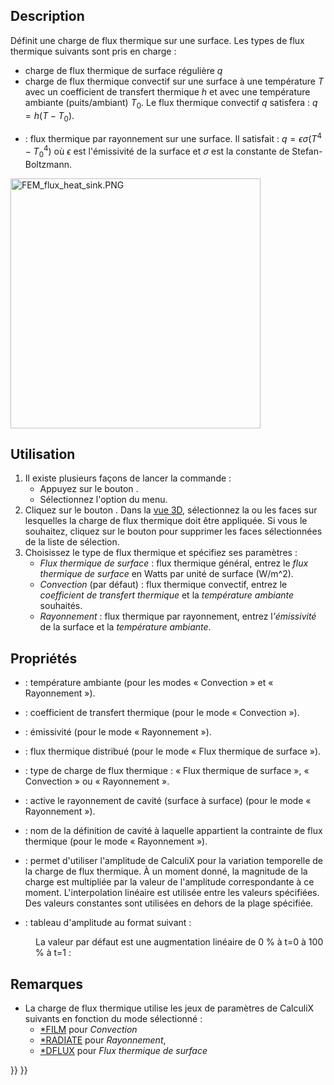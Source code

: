 <languages/>

{{Docnav/fr
|[[FEM_ConstraintInitialTemperature/fr|Température initiale]]
|[[FEM_ConstraintTemperature/fr|Condition limite de température]]
|[[FEM_Workbench/fr|Atelier FEM]]
|IconL=FEM_ConstraintInitialTemperature.svg
|IconR=FEM_ConstraintTemperature.svg
|IconC=Workbench_FEM.svg
}}

{{GuiCommandContainer
|
{{GuiCommand/fr
|Name=FEM ConstraintHeatflux
|Name/fr=FEM Charge de flux thermique
|MenuLocation=Modèle → Conditions limites et charges thermiques → Charge de flux thermique
|Workbenches=[[FEM_Workbench/fr|FEM]]
|SeeAlso=[[FEM_tutorial/fr|FEM Tutoriel]]
}}
{{GuiCommandFemInfo/fr
|Solvers=CalculiX, Elmer
}}
}}

==Description==

Définit une charge de flux thermique sur une surface. Les types de flux thermique suivants sont pris en charge :
* charge de flux thermique de surface régulière <math>q</math>
* charge de flux thermique convectif sur une surface à une température <math>T</math> avec un coefficient de transfert thermique <math>h</math> et avec une température ambiante (puits/ambiant) <math>T_{0}</math>. Le flux thermique convectif <math>q</math> satisfera : <math>q=h(T-T_{0})</math>.
* {{Version/fr|1.0}} : flux thermique par rayonnement sur une surface. Il satisfait : <math>q=\epsilon \sigma(T^{4}-T_{0}^{4})</math> où <math>\epsilon</math> est l'émissivité de la surface et <math>\sigma</math> est la constante de Stefan-Boltzmann.

[[Image:FEM_flux_heat_sink.PNG|400px]]
{{Caption|Radiateur avec flux thermique convectif sur les surfaces exposées à l'air}}

<span id="Usage"></span>
==Utilisation==

<div class="mw-translate-fuzzy">
# Il existe plusieurs façons de lancer la commande :
#* Appuyez sur le bouton {{Button|[[Image:FEM_ConstraintHeatflux.svg|16px]] [[FEM_ConstraintHeatflux/fr|Charge de flux thermique]]}}.
#* Sélectionnez l'option {{MenuCommand|Modèle → Conditions limites et charges thermiques → [[Image:FEM_ConstraintHeatflux.svg|16px]] Charge de flux thermique}} du menu.
# Cliquez sur le bouton {{Button|Ajouter}}. Dans la [[3D_view/fr|vue 3D]], sélectionnez la ou les faces sur lesquelles la charge de flux thermique doit être appliquée. Si vous le souhaitez, cliquez sur le bouton {{Button|Supprimer}} pour supprimer les faces sélectionnées de la liste de sélection.
# Choisissez le type de flux thermique et spécifiez ses paramètres :
#* ''Flux thermique de surface'' : flux thermique général, entrez le ''flux thermique de surface'' en Watts par unité de surface (W/m^2).
#* ''Convection'' (par défaut) : flux thermique convectif, entrez le ''coefficient de transfert thermique'' et la ''température ambiante'' souhaités.
#* ''Rayonnement'' : flux thermique par rayonnement, entrez l'''émissivité'' de la surface et la ''température ambiante''. {{Version/fr|1.0}}
</div>

<span id="Properties"></span>
==Propriétés==

* {{PropertyData|Ambient Temp}} : température ambiante (pour les modes « Convection » et « Rayonnement »).
* {{PropertyData|Film Coef}} : coefficient de transfert thermique (pour le mode « Convection »).
* {{PropertyData|Emissivity}} : émissivité (pour le mode « Rayonnement »).
* {{PropertyData|DFlux}} : flux thermique distribué (pour le mode « Flux thermique de surface »).
* {{PropertyData|Constraint Type}} : type de charge de flux thermique : « Flux thermique de surface », « Convection » ou « Rayonnement ».
* {{PropertyData|Cavity Radiation}} : active le rayonnement de cavité (surface à surface) (pour le mode « Rayonnement »). {{Version/fr|1.1}}
* {{PropertyData|Cavity Name}} : nom de la définition de cavité à laquelle appartient la contrainte de flux thermique (pour le mode « Rayonnement »). {{Version/fr|1.1}}
* {{PropertyData|Enable Amplitude}} : permet d'utiliser l'amplitude de CalculiX pour la variation temporelle de la charge de flux thermique. À un moment donné, la magnitude de la charge est multipliée par la valeur de l'amplitude correspondante à ce moment. L'interpolation linéaire est utilisée entre les valeurs spécifiées. Des valeurs constantes sont utilisées en dehors de la plage spécifiée. {{Version/fr|1.1}}
* {{PropertyData|Amplitude Values}} : tableau d'amplitude au format suivant {{Version/fr|1.1}} :

: {{Code|lang=text|code=
time_1, amplitude_value_1
...
}}

: La valeur par défaut est une augmentation linéaire de 0 % à t=0 à 100 % à t=1 :

: {{Code|lang=text|code=
0, 0
1, 1
}}

<span id="Notes"></span>
==Remarques==

* La charge de flux thermique utilise les jeux de paramètres de CalculiX suivants en fonction du mode sélectionné :
** [http://web.mit.edu/calculix_v2.7/CalculiX/ccx_2.7/doc/ccx/node203.html *FILM] pour ''Convection''
** [http://web.mit.edu/calculix_v2.7/CalculiX/ccx_2.7/doc/ccx/node234.html *RADIATE] pour ''Rayonnement'', {{Version/fr|1.0}}
** [http://web.mit.edu/calculix_v2.7/CalculiX/ccx_2.7/doc/ccx/node188.html *DFLUX] pour ''Flux thermique de surface''


{{Docnav/fr
|[[FEM_ConstraintInitialTemperature/fr|Température initiale]]
|[[FEM_ConstraintTemperature/fr|Condition limite de température]]
|[[FEM_Workbench/fr|Atelier FEM]]
|IconL=FEM_ConstraintInitialTemperature.svg
|IconR=FEM_ConstraintTemperature.svg
|IconC=Workbench_FEM.svg
}}

{{FEM Tools navi{{#translation:}}}}
{{Userdocnavi{{#translation:}}}}